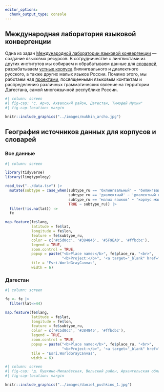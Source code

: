 ```yaml
---
editor_options: 
  chunk_output_type: console
---
```


## Международная лаборатория языковой конвергенции

Одна из задач [Международной лаборатории языковой конвергенции](https://ilcl.hse.ru/) --- создание языковых ресурсов. В сотрудничестве с лингвистами из других институтов мы собираем и обрабатываем данные для [словарей](resources.html#dictionaries-ru), разрабатываем [устные корпуса](resources.html#spoken-corpora-ru) билингвального и диалектного русского, а также других малых языков России. Помимо этого, мы работаем над [проектами](resources.html#other-ru), посвященными языковым контактам и распределению различных грамматических явление на территории Дагестана, самой многоязычной республике России.

```r
#| column: screen
#| fig-cap: "с. Арчо, Ахвахский район, Дагестан, Тимофей Мухин"
#| fig-cap-location: margin

knitr::include_graphics("../images/mukhin_archo.jpg")
```


## География источников данных для корпусов и словарей

::: {.panel-tabset}

### Все данные

```r
#| column: screen

library(tidyverse)
library(lingtypology)

read_tsv("../data.tsv") |> 
  mutate(subtype = case_when(subtype_ru == 'билингвальный' ~ 'билингвальный корпус',
                             subtype_ru == 'диалектный' ~ 'диалектный корпус',
                             subtype_ru == 'малых языков' ~ 'корпус малых языков',
                             TRUE ~ subtype_ru)) |> 
  filter(!is.na(lat)) ->
  fe

map.feature(fe$lang,
            latitude = fe$lat,
            longitude = fe$lon,
            feature = fe$subtype_ru,
            color = c('#c5d0cc', '#384845', '#5F9EA0', '#ffbcbc'),
            legend = TRUE,
            zoom.control = TRUE,
            popup = paste("<b>Place name:</b>", fe$place_ru, "<br>",
                          "<b>Project:</b>", '<a target="_blank" href="', fe$link, '">', fe$name_ru),
            tile = "Esri.WorldGrayCanvas",
            width = 6)
```

### Дагестан

```r
#| column: screen

fe <- fe |> 
  filter(lat<=44)

map.feature(fe$lang,
            latitude = fe$lat,
            longitude = fe$lon,
            feature = fe$subtype_ru,
            color = c('#c5d0cc', '#384845', '#ffbcbc'),
            legend = TRUE,
            zoom.control = TRUE,
            popup = paste("<b>Place name:</b>", fe$place_ru, "<br>",
                          "<b>Project:</b>", '<a target="_blank" href="', fe$link, '">', fe$name_ru),
            tile = "Esri.WorldGrayCanvas",
            width = 6)
```

:::

```r
#| column: screen
#| fig-cap: "д. Пушкино-Михалёвская, Вельский район, Архангельская область, Михаил Даниэль"
#| fig-cap-location: margin

knitr::include_graphics("../images/daniel_pushkino_1.jpg")
```
